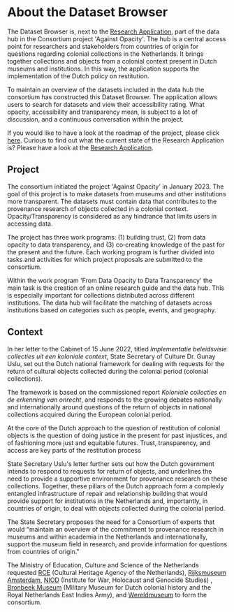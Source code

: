 # About the Dataset Browser 

The Dataset Browser is, next to the [Research Application](https://app.colonialcollections.nl/), part of the data hub in the Consortium project 'Against Opacity'. The hub is a central access point for researchers and stakeholders from countries of origin for questions regarding colonial collections in the Netherlands. It brings together collections and objects from a colonial context present in Dutch museums and institutions. In this way, the application supports the implementation of the Dutch policy on restitution. 

To maintain an overview of the datasets included in the data hub the consortium has constructed this Dataset Browser. The application allows users to search for datasets and view their accessibility rating. What opacity, accessibility and transparency mean, is subject to a lot of discussion, and a continuous conversation within the project. 

If you would like to have a look at the roadmap of the project, please click [here](https://app.colonialcollections.nl/roadmap).
Curious to find out what the current state of the Research Application is? Please have a look at the [Research Application](https://app.colonialcollections.nl/).

## Project

The consortium initiated the project 'Against Opacity' in January 2023. The goal of this project is to make datasets from museums and other institutions more transparent. The datasets must contain data that contributes to the provenance research of objects collected in a colonial context. Opacity/Transparency is considered as any hindrance that limits users in accessing data.

The project has three work programs: (1) building trust, (2) from data opacity to data transparency, and (3) co‐creating knowledge of the past for the present and the future. Each working program is further divided into tasks and activities for which project proposals are submitted to the consortium.

Within the work program 'From Data Opacity to Data Transparency' the main task is the creation of an online research guide and the data hub. This is especially important for collections distributed across different institutions. The data hub will facilitate the matching of datasets across institutions based on categories such as people, events, and geography.

## Context

In her letter to the Cabinet of 15 June 2022, titled _Implementatie beleidsvisie collecties uit een koloniale context_, State Secretary of Culture Dr. Gunay Uslu, set out the Dutch national framework for dealing with requests for the return of cultural objects collected during the colonial period (colonial collections).

The framework is based on the commissioned report _Koloniale collecties en de erkenning van onrecht_, and responds to the growing debates nationally and internationally around questions of the return of objects in national collections acquired during the European colonial period.

At the core of the Dutch approach to the question of restitution of colonial objects is the question of doing justice in the present for past injustices, and of fashioning more just and equitable futures. Trust, transparency, and access are key parts of the restitution process

State Secretary Uslu's letter further sets out how the Dutch government intends to respond to requests for return of objects, and underlines the need to provide a supportive environment for provenance research on these collections. Together, these pillars of the Dutch approach form a complexly entangled infrastructure of repair and relationship building that would provide support for institutions in the Netherlands and, importantly, in countries of origin, to deal with objects collected during the colonial period.

The State Secretary proposes the need for a Consortium of experts that would "maintain an overview of the commitment to provenance research in museums and within academia in the Netherlands and internationally, support the museum field in research, and provide information for questions from countries of origin."

The Ministry of Education, Culture and Science of the Netherlands requested [RCE](https://www.cultureelerfgoed.nl/) (Cultural Heritage Agency of the Netherlands), [Rijksmuseum Amsterdam](https://www.rijksmuseum.nl/en), [NIOD](https://www.niod.nl/en) (Institute for War, Holocaust and Genocide Studies) , [Bronbeek Museum](https://english.defensie.nl/topics/bronbeek/bronbeek-museum) (Military Museum for Dutch colonial history and the Royal Netherlands East Indies Army), and [Wereldmuseum](https://amsterdam.wereldmuseum.nl/en) to form the consortium.
